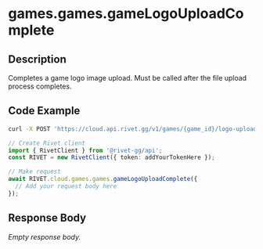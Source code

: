 
# games.games.gameLogoUploadComplete

## Description

Completes a game logo image upload. Must be called after the file upload process completes.


## Code Example

<CodeGroup title='Request' tag='POST' label='https://cloud.api.rivet.gg/v1/games/{game_id}/logo-upload/{upload_id}/complete'>

```bash {{ title: 'cURL' }}
curl -X POST 'https://cloud.api.rivet.gg/v1/games/{game_id}/logo-upload/{upload_id}/complete'
```

```ts
// Create Rivet client
import { RivetClient } from '@rivet-gg/api';
const RIVET = new RivetClient({ token: addYourTokenHere });

// Make request
await RIVET.cloud.games.games.gameLogoUploadComplete({
  // Add your request body here
});
```

</CodeGroup>


## Response Body

_Empty response body._
